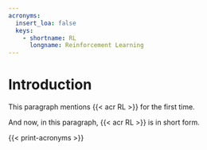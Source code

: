 ```yaml
---
acronyms:
  insert_loa: false
  keys:
    - shortname: RL
      longname: Reinforcement Learning
---
```


# Introduction {#intro}

This paragraph mentions {{< acr RL >}} for the first time.

And now, in this paragraph, {{< acr RL >}} is in short form.

{{< print-acronyms >}}
